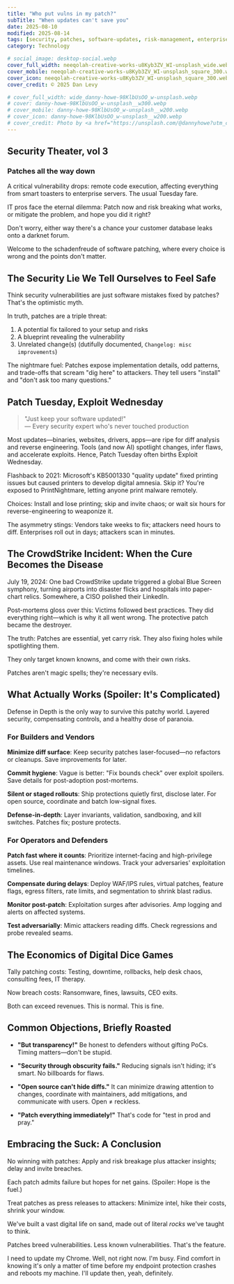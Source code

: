 ```yaml
---
title: "Who put vulns in my patch?"
subTitle: "When updates can't save you"
date: 2025-08-10
modified: 2025-08-14
tags: [security, patches, software-updates, risk-management, enterprise-it]
category: Technology

# social_image: desktop-social.webp
cover_full_width: neeqolah-creative-works-u8Kyb3ZV_WI-unsplash_wide.webp
cover_mobile: neeqolah-creative-works-u8Kyb3ZV_WI-unsplash_square_300.webp
cover_icon: neeqolah-creative-works-u8Kyb3ZV_WI-unsplash_square_300.webp
cover_credit: © 2025 Dan Levy

# cover_full_width: wide_danny-howe-98KlbUsOO_w-unsplash.webp
# cover: danny-howe-98KlbUsOO_w-unsplash__w300.webp
# cover_mobile: danny-howe-98KlbUsOO_w-unsplash__w200.webp
# cover_icon: danny-howe-98KlbUsOO_w-unsplash__w200.webp
# cover_credit: Photo by <a href="https://unsplash.com/@dannyhowe?utm_content=creditCopyText&utm_medium=referral&utm_source=unsplash">Danny Howe</a> on <a href="https://unsplash.com/photos/red-and-white-neon-light-signage-98KlbUsOO_w?utm_content=creditCopyText&utm_medium=referral&utm_source=unsplash">Unsplash</a>
---
```


## Security Theater, vol 3

### Patches all the way down

A critical vulnerability drops: remote code execution, affecting everything from smart toasters to enterprise servers. The usual Tuesday fare.

IT pros face the eternal dilemma: Patch now and risk breaking what works, or mitigate the problem, and hope you did it right?

Don't worry, either way there's a chance your customer database leaks onto a darknet forum.

Welcome to the schadenfreude of software patching, where every choice is wrong and the points don't matter.

## The Security Lie We Tell Ourselves to Feel Safe

Think security vulnerabilities are just software mistakes fixed by patches? That's the optimistic myth.

In truth, patches are a triple threat:

1. A potential fix tailored to your setup and risks
1. A blueprint revealing the vulnerability
1. Unrelated change(s) (dutifully documented, `Changelog: misc improvements`)

The nightmare fuel: Patches expose implementation details, odd patterns, and trade-offs that scream "dig here" to attackers. They tell users "install" and "don't ask too many questions."

## Patch Tuesday, Exploit Wednesday

> "Just keep your software updated!"  
> — Every security expert who's never touched production

Most updates—binaries, websites, drivers, apps—are ripe for diff analysis and reverse engineering. Tools (and now AI) spotlight changes, infer flaws, and accelerate exploits. Hence, Patch Tuesday often births Exploit Wednesday.

Flashback to 2021: Microsoft's KB5001330 "quality update" fixed printing issues but caused printers to develop digital amnesia. Skip it? You're exposed to PrintNightmare, letting anyone print malware remotely.

Choices: Install and lose printing; skip and invite chaos; or wait six hours for reverse-engineering to weaponize it.

The asymmetry stings: Vendors take weeks to fix; attackers need hours to diff. Enterprises roll out in days; attackers scan in minutes.

## The CrowdStrike Incident: When the Cure Becomes the Disease

July 19, 2024: One bad CrowdStrike update triggered a global Blue Screen symphony, turning airports into disaster flicks and hospitals into paper-chart relics. Somewhere, a CISO polished their LinkedIn.

Post-mortems gloss over this: Victims followed best practices. They did everything right—which is why it all went wrong. The protective patch became the destroyer.

The truth: Patches are essential, yet carry risk. They also  fixing holes while spotlighting them.

They only target known knowns, and come with their own risks.

Patches aren't magic spells; they're necessary evils.

## What Actually Works (Spoiler: It's Complicated)

Defense in Depth is the only way to survive this patchy world. Layered security, compensating controls, and a healthy dose of paranoia.



### For Builders and Vendors

**Minimize diff surface**: Keep security patches laser-focused—no refactors or cleanups. Save improvements for later.

**Commit hygiene**: Vague is better: "Fix bounds check" over exploit spoilers. Save details for post-adoption post-mortems.

**Silent or staged rollouts**: Ship protections quietly first, disclose later. For open source, coordinate and batch low-signal fixes.

**Defense-in-depth**: Layer invariants, validation, sandboxing, and kill switches. Patches fix; posture protects.

### For Operators and Defenders

**Patch fast where it counts**: Prioritize internet-facing and high-privilege assets. Use real maintenance windows. Track your adversaries' exploitation timelines.

**Compensate during delays**: Deploy WAF/IPS rules, virtual patches, feature flags, egress filters, rate limits, and segmentation to shrink blast radius.

**Monitor post-patch**: Exploitation surges after advisories. Amp logging and alerts on affected systems.

**Test adversarially**: Mimic attackers reading diffs. Check regressions and probe revealed seams.

## The Economics of Digital Dice Games

Tally patching costs: Testing, downtime, rollbacks, help desk chaos, consulting fees, IT therapy.

Now breach costs: Ransomware, fines, lawsuits, CEO exits.

Both can exceed revenues. This is normal. This is fine.

## Common Objections, Briefly Roasted

- **"But transparency!"** Be honest to defenders without gifting PoCs. Timing matters—don't be stupid.

- **"Security through obscurity fails."** Reducing signals isn't hiding; it's smart. No billboards for flaws.

- **"Open source can't hide diffs."** It can minimize drawing attention to changes, coordinate with maintainers, add mitigations, and communicate with users. Open ≠ reckless.

- **"Patch everything immediately!"** That's code for "test in prod and pray."

## Embracing the Suck: A Conclusion

No winning with patches: Apply and risk breakage plus attacker insights; delay and invite breaches.

Each patch admits failure but hopes for net gains. (Spoiler: Hope is the fuel.)

Treat patches as press releases to attackers: Minimize intel, hike their costs, shrink your window.

We've built a vast digital life on sand, made out of literal _rocks_ we've taught to think.

Patches breed vulnerabilities. Less known vulnerabilities. That's the feature.

I need to update my Chrome. Well, not right now. I'm busy. Find comfort in knowing it's only a matter of time before my endpoint protection crashes and reboots my machine. I'll update then, yeah, definitely.
